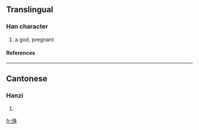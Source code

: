 ==Translingual==
===Han character===
{{Han char|rn=9|rad=人|as=07|sn=9|four=|canj=人竹X竹 (OHXH)}}
# a god, pregnant
====References====
{{Han ref|kx=0103.050|hdz=10163.040|uh=3457|ud=13399}}

----
==Cantonese==
===Hanzi===
{{yue-hanzi|jyut=|y=saan1, saan6}}
# {{defn|Cantonese}}

[[fr:㑗]]